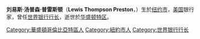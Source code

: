'''刘易斯·汤普森·普雷斯顿'''（'''Lewis Thompson Preston'''，{{bd|1926年|8月5日|1995年|5月4日}}）生於[[纽约市|纽约市]]，[[美国|美国]]银行家，曾任[[世界银行行长|世界银行行长]]，逝世於[[华盛顿特区|华盛顿特区]]。

{{start box}}
{{succession box|[[巴伯·B·科纳布尔|巴伯·B·科纳布尔]]|[[詹姆斯·沃尔芬森|詹姆斯·沃尔芬森]]|[[世界银行行长|世界银行行长]]|1991年-1995年}}
{{end box}}

{{世界银行}}
{{Authority control}}
{{US-bio-stub}}

{{DEFAULTSORT:Preston, Lewis Thompson}}
[[Category:華盛頓哥倫比亞特區人|Category:華盛頓哥倫比亞特區人]]
[[Category:紐約市人|Category:紐約市人]]
[[Category:世界银行行长|Category:世界银行行长]]
